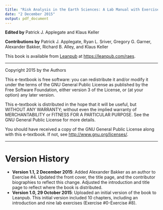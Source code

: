 ```yaml
---
title: "Risk Analysis in the Earth Sciences: A Lab Manual with Exercises in R"
date: "2 December 2015"
output: pdf_document
---
```


**Edited by** Patrick J. Applegate and Klaus Keller  

**Contributions by** Patrick J. Applegate, Ryan L. Sriver, Gregory G. Garner, Alexander Bakker, Richard B. Alley, and Klaus Keller  

This book is available from [Leanpub](https://leanpub.com/) at [https://leanpub.com/raes](https://leanpub.com/raes).  

***

Copyright 2015 by the Authors

This e-textbook is free software: you can redistribute it and/or modify it under the terms of the GNU General Public License as published by the Free Software Foundation, either version 3 of the License, or (at your option) any later version.

This e-textbook is distributed in the hope that it will be useful, but WITHOUT ANY WARRANTY; without even the implied warranty of MERCHANTABILITY or FITNESS FOR A PARTICULAR PURPOSE.  See the GNU General Public License for more details.

You should have received a copy of the GNU General Public License along with this e-textbook.  If not, see <http://www.gnu.org/licenses/>.

***

# Version History

* **Version 1.1, 2 December 2015**: Added Alexander Bakker as an author to Exercise #4.  Updated the front cover, the title page, and the contributor biographies to reflect this change.  Adjusted the introduction and title page to reflect where the book is distributed.
* **Version 1.0, 29 October 2015**: Uploaded an initial version of the book to Leanpub.  This initial version included 10 chapters, including an introduction and nine lab exercises (Exercise #0-Exercise #8).